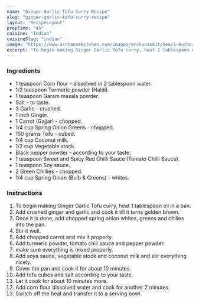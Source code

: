 ---
name: "Ginger Garlic Tofu Curry Recipe"
slug: "ginger-garlic-tofu-curry-recipe"
layout: 'RecipeLayout'
prepTime: "45"
cuisine: "Indian"
cuisineSlug: "indian"
image: "https://www.archanaskitchen.com/images/archanaskitchen/1-Author/Preeti_Tamilarasan/Ginger_Garlic_Tofu_Curry_Recipe.jpg"
excerpt: "To begin making Ginger Garlic Tofu curry, heat 1 tablespoon oil in a pan"
---

### Ingredients

- 1 teaspoon Corn flour - dissolved in 2 tablespoon water.
- 1/2 teaspoon Turmeric powder (Haldi).
- 1 teaspoon Garam masala powder.
- Salt - to taste.
- 3 Garlic - crushed.
- 1 inch Ginger.
- 1 Carrot (Gajjar) - chopped.
- 1/4 cup Spring Onion Greens - chopped.
- 150 grams Tofu - cubed.
- 1/4 cup Coconut milk.
- 1/2 cup Vegetable stock.
- Black pepper powder - according to your taste.
- 1 teaspoon Sweet and Spicy Red Chilli Sauce (Tomato Chilli Sauce).
- 1 teaspoon Soy sauce.
- 2 Green Chillies - chopped.
- 1/4 cup Spring Onion (Bulb & Greens) - whites.

### Instructions

1. To begin making Ginger Garlic Tofu curry, heat 1 tablespoon oil in a pan.
1. Add crushed ginger and garlic and cook it till it turns golden brown.
1. Once it is done, add chopped spring onion whites, greens and chilies into the pan.
1. Stir it well.
1. Add chopped carrot and mix it properly.
1. Add turmeric powder, tomato chili sauce and pepper powder.
1. make sure everything is mixed properly.
1. Add soya sauce, vegetable stock and coconut milk and stir everything nicely.
1. Cover the pan and cook it for about 10 minutes.
1. Add tofu cubes and salt according to your taste.
1. Let it cook for about 10 minutes more.
1. Add corn flour dissolved water and cook for another 2 minutes.
1. Switch off the heat and transfer it to a serving bowl.
